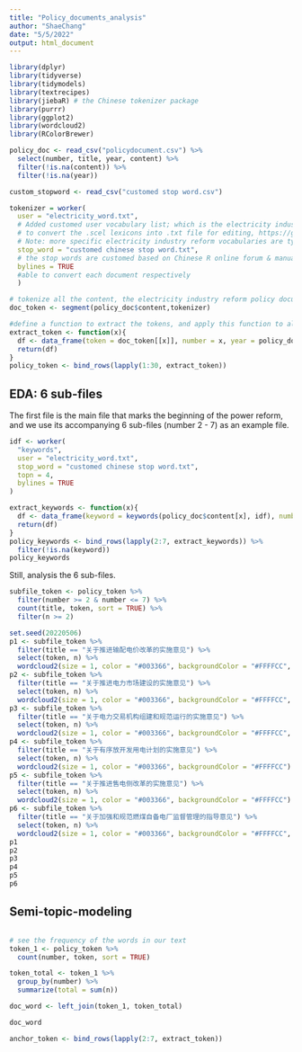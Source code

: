 ```yaml
---
title: "Policy_documents_analysis"
author: "ShaeChang"
date: "5/5/2022"
output: html_document
---
```


```r
library(dplyr)
library(tidyverse)
library(tidymodels)
library(textrecipes)
library(jiebaR) # the Chinese tokenizer package
library(purrr)
library(ggplot2)
library(wordcloud2)
library(RColorBrewer)
```

```r
policy_doc <- read_csv("policydocument.csv") %>%
  select(number, title, year, content) %>%
  filter(!is.na(content)) %>%
  filter(!is.na(year))

custom_stopword <- read_csv("customed stop word.csv")

tokenizer = worker(
  user = "electricity_word.txt",
  # Added customed user vocabulary list; which is the electricity industry topic cell lexicons downloaded at https://pinyin.sogou.com/dict/search/search_list/%B5%E7%C1%A6/normal/
  # to convert the .scel lexicons into .txt file for editing, https://github.com/studyzy/imewlconverter is used.
  # Note: more specific electricity industry reform vocabularies are typed in the .txt file manually
  stop_word = "customed chinese stop word.txt",
  # the stop words are customed based on Chinese R online forum & manually edited based on industry knowledge
  bylines = TRUE
  #able to convert each document respectively
  )

# tokenize all the content, the electricity industry reform policy documents, inserted
doc_token <- segment(policy_doc$content,tokenizer)

#define a function to extract the tokens, and apply this function to all of the tokens by documents, because the Chinese text mining package cannot make it automatically
extract_token <- function(x){
  df <- data_frame(token = doc_token[[x]], number = x, year = policy_doc$year[x], title = policy_doc$title[x])
  return(df)
}
policy_token <- bind_rows(lapply(1:30, extract_token))
```

## EDA: 6 sub-files
The first file is the main file that marks the beginning of the power reform, and we use its accompanying 6 sub-files (number 2 - 7) as an example file.
```r
idf <- worker(
  "keywords",
  user = "electricity_word.txt",
  stop_word = "customed chinese stop word.txt",
  topn = 4,
  bylines = TRUE
)

extract_keywords <- function(x){
  df <- data_frame(keyword = keywords(policy_doc$content[x], idf), number = x, year = policy_doc$year[x], title = policy_doc$title[x])
  return(df)
}
policy_keywords <- bind_rows(lapply(2:7, extract_keywords)) %>%
  filter(!is.na(keyword))
policy_keywords
```

Still, analysis the 6 sub-files.
```r
subfile_token <- policy_token %>%
  filter(number >= 2 & number <= 7) %>%
  count(title, token, sort = TRUE) %>%
  filter(n >= 2)

set.seed(20220506)
p1 <- subfile_token %>%
  filter(title == "关于推进输配电价改革的实施意见") %>%
  select(token, n) %>%
  wordcloud2(size = 1, color = "#003366", backgroundColor = "#FFFFCC", shape = 'diamond')
p2 <- subfile_token %>%
  filter(title == "关于推进电力市场建设的实施意见") %>%
  select(token, n) %>%
  wordcloud2(size = 1, color = "#003366", backgroundColor = "#FFFFCC", shape = 'diamond')
p3 <- subfile_token %>%
  filter(title == "关于电力交易机构组建和规范运行的实施意见") %>%
  select(token, n) %>%
  wordcloud2(size = 1, color = "#003366", backgroundColor = "#FFFFCC", shape = 'diamond')
p4 <- subfile_token %>%
  filter(title == "关于有序放开发用电计划的实施意见") %>%
  select(token, n) %>%
  wordcloud2(size = 1, color = "#003366", backgroundColor = "#FFFFCC")
p5 <- subfile_token %>%
  filter(title == "关于推进售电侧改革的实施意见") %>%
  select(token, n) %>%
  wordcloud2(size = 1, color = "#003366", backgroundColor = "#FFFFCC")
p6 <- subfile_token %>%
  filter(title == "关于加强和规范燃煤自备电厂监督管理的指导意见") %>%
  select(token, n) %>%
  wordcloud2(size = 1, color = "#003366", backgroundColor = "#FFFFCC", shape = 'diamond')
p1
p2
p3
p4
p5
p6
```

## Semi-topic-modeling

```r

```


```r


# see the frequency of the words in our text
token_1 <- policy_token %>%
  count(number, token, sort = TRUE) 

token_total <- token_1 %>%
  group_by(number) %>%
  summarize(total = sum(n))

doc_word <- left_join(token_1, token_total)

doc_word
```


```r
anchor_token <- bind_rows(lapply(2:7, extract_token))
```






